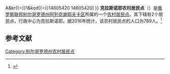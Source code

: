 {{Infobox Settlement
| official_name = 克拉斯诺耶农村居民点
| native_name = Красненское сельское поселение
| settlement_type = [[农村居民点|农村居民点]]
| subdivision_type = [[国家|国家]]
| subdivision_type1 = [[州_(俄罗斯)|州]]
| subdivision_type2 = [[区_(苏联)|区]]
| subdivision_name = {{RUS}}
| subdivision_name1 = [[别尔哥罗德州|别尔哥罗德州]]
| subdivision_name2 = [[阿列克謝耶夫卡區_(別爾哥羅德州)|阿列克谢耶夫卡区]]
| seat_type = 行政中心
| seat = 克拉斯诺耶
| population_as_of=2016
| population_footnotes = <ref name=stat />
| population_total = 789
| coordinates_display = inline,title
| latd =  | latm =  | lats =  | latNS = N
| longd =  | longm =  | longs =  | longEW = E
| timezone = [[莫斯科时间|MSK]]
| utc_offset = +3
| blank_name = [[俄罗斯市政土地区划代码|OKTMO编码]]
| blank_info = [http://classif.spb.ru/classificators/view/tma.php?st{{=}}A&kr{{=}}1&kod{{=}}14605420 14605420]
}}
'''克拉斯诺耶农村居民点'''（{{lang-ru|Красненское сельское поселение}}）是[[俄罗斯联邦|俄罗斯联邦]][[别尔哥罗德州|别尔哥罗德州]][[阿列克謝耶夫卡區_(別爾哥羅德州)|阿列克谢耶夫卡区]]所属的一个[[农村居民点|农村居民点]]。其下辖有2个居民点，行政中心为克拉斯诺耶。据2016年统计，该农村居民点的人口为789人。<ref name=stat>{{cite web |url=http://www.gubkinadm.ru/gorod/images/stories/foto/okrug/pasportggo.rar |title=Паспорт Губкинского городского округа на 1 января 2016 года |accessdate=2016-02-02 |archiveurl=https://www.webcitation.org/6ezlnsjoC?url=http://www.gubkinadm.ru/gorod/images/stories/foto/okrug/pasportggo.rar |archivedate=2016-02-02 |language=ru |deadurl=yes }}</ref>

== 参考文献 ==
{{reflist}}

{{Russia-stub}}

[[Category:别尔哥罗德州农村居民点|Category:别尔哥罗德州农村居民点]]